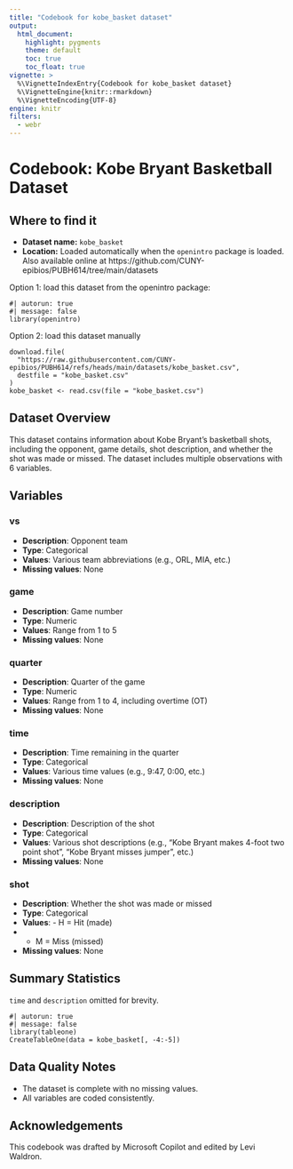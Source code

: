 ```yaml
---
title: "Codebook for kobe_basket dataset"
output:
  html_document:
    highlight: pygments
    theme: default
    toc: true
    toc_float: true
vignette: >
  %\VignetteIndexEntry{Codebook for kobe_basket dataset}
  %\VignetteEngine{knitr::rmarkdown}
  %\VignetteEncoding{UTF-8}
engine: knitr
filters:
  - webr
---
```


# Codebook: Kobe Bryant Basketball Dataset

## Where to find it

- **Dataset name:** `kobe_basket`
- **Location:** Loaded automatically when the `openintro` package is loaded. Also available online at https://github.com/CUNY-epibios/PUBH614/tree/main/datasets

Option 1: load this dataset from the openintro package:
```webr-r
#| autorun: true
#| message: false
library(openintro)
```

Option 2: load this dataset manually
```webr-r
download.file(
  "https://raw.githubusercontent.com/CUNY-epibios/PUBH614/refs/heads/main/datasets/kobe_basket.csv",
  destfile = "kobe_basket.csv"
)
kobe_basket <- read.csv(file = "kobe_basket.csv")
```

## Dataset Overview

This dataset contains information about Kobe Bryant's basketball shots, including the opponent, game details, shot description, and whether the shot was made or missed. The dataset includes multiple observations with 6 variables.

## Variables

### vs
- **Description**: Opponent team
- **Type**: Categorical
- **Values**: Various team abbreviations (e.g., ORL, MIA, etc.)
- **Missing values**: None

### game
- **Description**: Game number
- **Type**: Numeric
- **Values**: Range from 1 to 5
- **Missing values**: None

### quarter
- **Description**: Quarter of the game
- **Type**: Numeric
- **Values**: Range from 1 to 4, including overtime (OT)
- **Missing values**: None

### time
- **Description**: Time remaining in the quarter
- **Type**: Categorical
- **Values**: Various time values (e.g., 9:47, 0:00, etc.)
- **Missing values**: None

### description
- **Description**: Description of the shot
- **Type**: Categorical
- **Values**: Various shot descriptions (e.g., "Kobe Bryant makes 4-foot two point shot", "Kobe Bryant misses jumper", etc.)
- **Missing values**: None

### shot
- **Description**: Whether the shot was made or missed
- **Type**: Categorical
- **Values**: - H = Hit (made)
- - M = Miss (missed)
- **Missing values**: None

## Summary Statistics

`time` and `description` omitted for brevity.

```webr-r
#| autorun: true
#| message: false
library(tableone)
CreateTableOne(data = kobe_basket[, -4:-5])
```

## Data Quality Notes
- The dataset is complete with no missing values.
- All variables are coded consistently.

## Acknowledgements
This codebook was drafted by Microsoft Copilot and edited by Levi Waldron.
